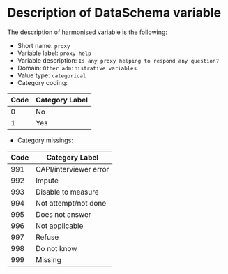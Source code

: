 # Description of DataSchema variable

The description of harmonised variable is the following:

* Short name: `proxy`
* Variable label: `proxy help`
* Variable description: `Is any proxy helping to respond any question?`
* Domain: `Other administrative variables`
* Value type: `categorical`
* Category coding:

**Code** | **Category Label**
-------- | ------------------
0        |  No
1        |  Yes

* Category missings: 

**Code** | **Category Label**
----| ------------------
991 | CAPI/interviewer error
992 | Impute
993 | Disable to measure
994 | Not attempt/not done
995 | Does not answer
996 | Not applicable
997 | Refuse
998 | Do not know
999 | Missing